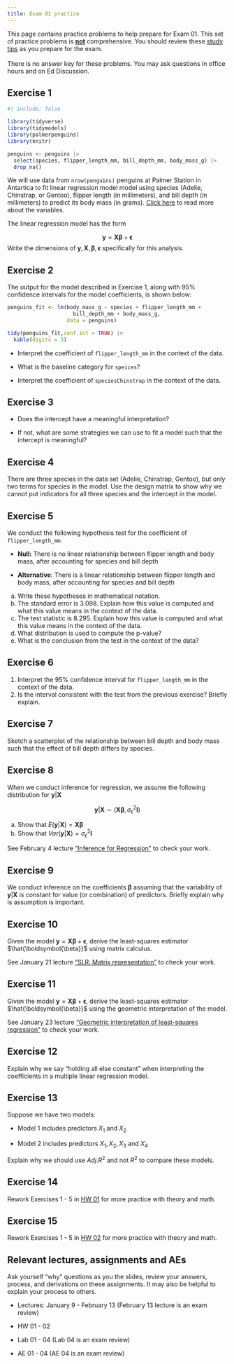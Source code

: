 ```yaml
---
title: Exam 01 practice
---
```


::: callout-important
This page contains practice problems to help prepare for Exam 01. This set of practice problems is <u>**not**</u> comprehensive. You should review these [study tips](https://sta221-fa24.netlify.app/slides/23-logistic-regression-review#/tips-for-studying) <!--# update this link--> as you prepare for the exam.\
\
There is no answer key for these problems. You may ask questions in office hours and on Ed Discussion.
:::

## Exercise 1

```r
#| include: false

library(tidyverse)
library(tidymodels)
library(palmerpenguins)
library(knitr)

penguins <- penguins |> 
  select(species, flipper_length_mm, bill_depth_mm, body_mass_g) |>
  drop_na()

```

We will use data from `nrow(penguins)` penguins at Palmer Station in Antartica to fit linear regression model model using species (Adelie, Chinstrap, or Gentoo), flipper length (in millimeters), and bill depth (in millimeters) to predict its body mass (in grams). [Click here](https://allisonhorst.github.io/palmerpenguins/reference/penguins.html) to read more about the variables.

The linear regression model has the form

$$
\mathbf{y} = \mathbf{X}\boldsymbol{\beta} + \boldsymbol{\epsilon}
$$Write the dimensions of $\mathbf{y}, \mathbf{X},\boldsymbol{\beta}, \boldsymbol{\epsilon}$ specifically for this analysis.

## Exercise 2

The output for the model described in Exercise 1, along with 95% confidence intervals for the model coefficients, is shown below:

```r
penguins_fit <- lm(body_mass_g ~ species + flipper_length_mm + 
                     bill_depth_mm + body_mass_g, 
                   data = penguins)

tidy(penguins_fit,conf.int = TRUE) |>
  kable(digits = 3)
```

-   Interpret the coefficient of `flipper_length_mm` in the context of the data.

-   What is the baseline category for `speices`?

-   Interpret the coefficient of `speciesChinstrap` in the context of the data.

## Exercise 3

-   Does the intercept have a meaningful interpretation?

-   If not, what are some strategies we can use to fit a model such that the intercept is meaningful?

## Exercise 4

There are three species in the data set (Adelie, Chinstrap, Gentoo), but only two terms for species in the model. Use the design matrix to show why we cannot put indicators for all three species and the intercept in the model.

## Exercise 5

We conduct the following hypothesis test for the coefficient of `flipper_length_mm`.

-   **Null:** There is no linear relationship between flipper length and body mass, after accounting for species and bill depth

-   **Alternative**: There is a linear relationship between flipper length and body mass, after accounting for species and bill depth

a.  Write these hypotheses in mathematical notation.
b.  The standard error is 3.098. Explain how this value is computed and what this value means in the context of the data.
c.  The test statistic is 8.295. Explain how this value is computed and what this value means in the context of the data.
d.  What distribution is used to compute the p-value?
e.  What is the conclusion from the test in the context of the data?

## Exercise 6

1.  Interpret the 95% confidence interval for `flipper_length_mm` in the context of the data.
2.  Is the interval consistent with the test from the previous exercise? Briefly explain.

## Exercise 7

Sketch a scatterplot of the relationship between bill depth and body mass such that the effect of bill depth differs by species.

## Exercise 8

When we conduct inference for regression, we assume the following distribution for $\mathbf{y}|\mathbf{X}$

$$
\mathbf{y}|\mathbf{X} \sim(\mathbf{X}\boldsymbol{\beta}, \sigma^2_\epsilon\mathbf{I})
$$

a.  Show that $E(\mathbf{y}|\mathbf{X}) = \mathbf{X}\boldsymbol{\beta}$
b.  Show that $Var(\mathbf{y}|\mathbf{X})= \sigma^2_{\epsilon}\mathbf{I}$

See February 4 lecture ["Inference for Regression"](https://sta221-sp25.netlify.app/slides/08-inference#/title-slide) to check your work.

## Exercise 9

We conduct inference on the coefficients $\boldsymbol{\beta}$ assuming that the variability of $\mathbf{y}|\mathbf{X}$ is constant for value (or combination) of predictors. Briefly explain why is assumption is important.

## Exercise 10

Given the model $\mathbf{y} = \mathbf{X}\boldsymbol{\beta} + \boldsymbol{\epsilon}$, derive the least-squares estimator $\hat{\boldsymbol{\beta}}$ using matrix calculus.

See January 21 lecture ["SLR: Matrix representation"](https://sta221-sp25.netlify.app/slides/04-slr-matrix#/title-slide) to check your work.

## Exercise 11

Given the model $\mathbf{y} = \mathbf{X}\boldsymbol{\beta} + \boldsymbol{\epsilon}$, derive the least-squares estimator $\hat{\boldsymbol{\beta}}$ using the geometric interpretation of the model.

See January 23 lecture ["Geometric interpretation of least-squares regression"](https://sta221-sp25.netlify.app/slides/05-geometry#/title-slide) to check your work.

## Exercise 12

Explain why we say "holding all else constant" when interpreting the coefficients in a multiple linear regression model.

## Exercise 13 

Suppose we have two models:

-   Model 1 includes predictors $X_1$ and $X_2$

-   Model 2 includes predictors $X_1, X_2, X_3$ and $X_4$

Explain why we should use $Adj. R^2$ and not $R^2$ to compare these models.

## Exercise 14

Rework Exercises 1 - 5 in [HW 01](/hw/hw-01.html) for more practice with theory and math.

## Exercise 15

Rework Exercises 1 - 5 in [HW 02](/hw/hw-02.html) for more practice with theory and math.

## Relevant lectures, assignments and AEs 

Ask yourself "why" questions as you the slides, review your answers, process, and derivations on these assignments. It may also be helpful to explain your process to others.

-   Lectures: January 9 - February 13 (February 13 lecture is an exam review)

-   HW 01 - 02

-   Lab 01 - 04 (Lab 04 is an exam review)

-   AE 01 - 04 (AE 04 is an exam review)

